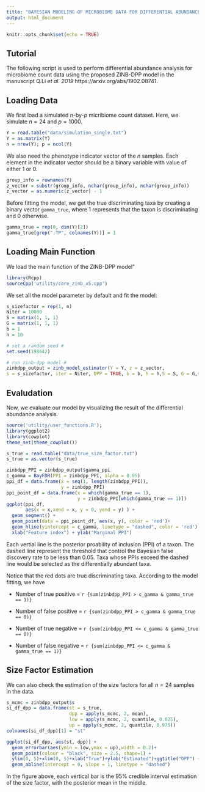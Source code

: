 ```yaml
---
title: "BAYESIAN MODELING OF MICROBIOME DATA FOR DIFFERENTIAL ABUNDANCE ANALYSIS"
output: html_document
---
```


```r
knitr::opts_chunk$set(echo = TRUE)
```

## Tutorial

The following script is used to perform differential abundance analysis for microbiome count data using the proposed ZINB-DPP model in the manuscript Q.Li _et al. 2019_ https://arxiv.org/abs/1902.08741.

## Loading Data

We first load a simulated $n$-by-$p$ micribiome count dataset. Here, we simulate $n = 24$ and $p = 1000$.

```r
Y = read.table("data/simulation_single.txt")
Y = as.matrix(Y)
n = nrow(Y); p = ncol(Y)
```

We also need the phenotype indicator vector of the $n$ samples. Each element in the indicator vector should be a binary variable with value of either $1$ or $0$.

```r
group_info = rownames(Y)
z_vector = substr(group_info, nchar(group_info), nchar(group_info))
z_vector = as.numeric(z_vector) - 1
```

Before fitting the model, we get the true discriminating taxa by creating a binary vector `gamma_true`, where $1$ represents that the taxon is discriminating and $0$ otherwise.

```r
gamma_true = rep(0, dim(Y)[2])
gamma_true[grep(".TP", colnames(Y))] = 1
```

## Loading Main Function

We load the main function of the ZINB-DPP model"

```r
library(Rcpp)
sourceCpp('utility/core_zinb_x5.cpp')
```

We set all the model parameter by default and fit the model:

```r
s_sizefactor = rep(1, n)
Niter = 10000  
S = matrix(1, 1, 1)
G = matrix(1, 1, 1)
b = 1
h = 10

# set a random seed #
set.seed(198642)

# run zinb-dpp model #
zinbdpp_output = zinb_model_estimator(Y = Y, z = z_vector,
s = s_sizefactor, iter = Niter, DPP = TRUE, b = b, h = h,S = S, G = G,store = TRUE, aggregate = FALSE, MRF = F)

```

## Evaludation 

Now, we evaluate our model by visualizing the result of the differential abundance analysis.

```r
source('utility/user_functions.R');
library(ggplot2)
library(cowplot)
theme_set(theme_cowplot())

s_true = read.table("data/true_size_factor.txt")
s_true = as.vector(s_true)

zinbdpp_PPI = zinbdpp_output$gamma_ppi
c_gamma = BayFDR(PPI = zinbdpp_PPI, alpha = 0.05)
ppi_df = data.frame(x = seq(1, length(zinbdpp_PPI)),
                    y = zinbdpp_PPI)
ppi_point_df = data.frame(x = which(gamma_true == 1),
                          y = zinbdpp_PPI[which(gamma_true == 1)])
ggplot(ppi_df, 
       aes(x = x,xend = x, y = 0, yend = y) ) + 
  geom_segment() +
  geom_point(data = ppi_point_df, aes(x, y), color = 'red')+
  geom_hline(yintercept = c_gamma, linetype = "dashed", color = 'red') + 
  xlab("Feature index") + ylab("Marginal PPI")
```


Each vertial line is the posterior proability of inclusion (PPI) of a taxon. The dashed line represent the threshold that control the Bayesian false discovery rate to be less than $0.05$. Taxa whose PPIs exceed the dashed line would be selected as the differentially abundant taxa.

Notice that the red dots are true discriminating taxa. According to the model fitting, we have 

- Number of true positive = `r {sum(zinbdpp_PPI > c_gamma & gamma_true == 1)}`

- Number of false positive = `r {sum(zinbdpp_PPI > c_gamma & gamma_true == 0)}`

- Number of true negative = `r {sum(zinbdpp_PPI <= c_gamma & gamma_true == 0)}`

- Number of false negative = `r {sum(zinbdpp_PPI <= c_gamma & gamma_true == 1)}`


## Size Factor Estimation 

We can also check the estimation of the size factors for all $n = 24$ samples in the data.

```r
s_mcmc = zinbdpp_output$s
si_df_dpp = data.frame(st = s_true, 
                       dpp = apply(s_mcmc, 2, mean),
                       low = apply(s_mcmc, 2, quantile, 0.025),
                       up = apply(s_mcmc, 2, quantile, 0.975))
colnames(si_df_dpp)[1] = "st"

ggplot(si_df_dpp, aes(st, dpp)) +
  geom_errorbar(aes(ymin = low,ymax = up),width = 0.2)+
  geom_point(colour = "black", size = 2.5, shape=1) +
  ylim(0, 5)+xlim(0, 5)+xlab("True")+ylab("Estimated")+ggtitle("DPP") +
  geom_abline(intercept = 0, slope = 1, linetype = "dashed")

```

In the figure above, each vertical bar is the $95\%$ credible interval estimation of the size factor, with the posterior mean in the middle.
